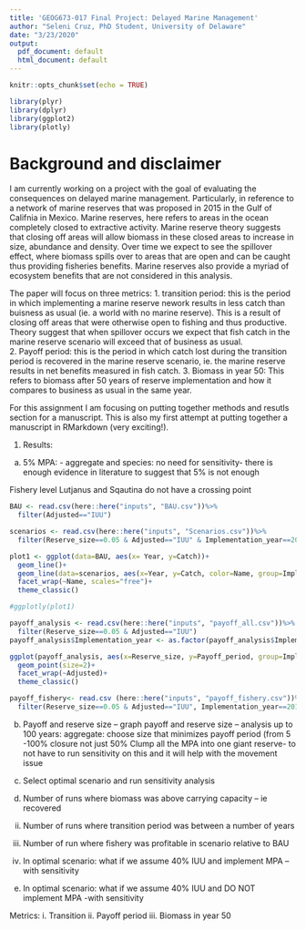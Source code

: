 ```yaml
---
title: 'GEOG673-017 Final Project: Delayed Marine Management'
author: "Seleni Cruz, PhD Student, University of Delaware"
date: "3/23/2020"
output:
  pdf_document: default
  html_document: default
---
```


```r
knitr::opts_chunk$set(echo = TRUE)
```

```r
library(plyr)
library(dplyr)
library(ggplot2)
library(plotly)
```

# Background and disclaimer 
I am currently working on a project with the goal of evaluating the consequences on delayed marine management. Particularly, in reference to a network of marine reserves that was proposed in 2015 in the Gulf of Califnia in Mexico. Marine reserves, here refers to areas in the ocean completely closed to extractive activity. Marine reserve theory suggests that closing off areas will allow biomass in these closed areas to increase in size, abundance and density. Over time we expect to see the spillover effect, where biomass spills over to areas that are open and can be caught thus providing fisheries benefits. Marine reserves also provide a myriad  of ecosystem benefits that are not considered in this analysis. 

The paper will focus on three metrics:
1. transition period: this is the period in which implementing a marine reserve nework results in less catch than buisness as usual (ie. a world with no marine reserve). This is a result of closing off areas that were otherwise open to fishing and thus productive. Theory suggest that when spillover occurs we expect that fish catch in the marine reserve scenario will exceed that of business as usual.  
2. Payoff period: this is the period in which catch lost during the transition period is recovered in the marine reserve scenario, ie. the marine reserve results in net benefits measured in fish catch. 
3. Biomass in year 50: This refers to biomass after 50 years of reserve implementation and how it compares to business as usual in the same year. 

For this assignment I am focusing on putting together methods and resutls section for a manuscript. This is also my first attempt at putting together a manuscript in RMarkdown (very exciting!). 

1.	Results:
a.	5% MPA: - aggregate and species: no need for sensitivity- there is enough evidence in literature to suggest that 5% is not enough 

Fishery level Lutjanus and Sqautina do not have a crossing point

```r
BAU <- read.csv(here::here("inputs", "BAU.csv"))%>%
  filter(Adjusted=="IUU")

scenarios <- read.csv(here::here("inputs", "Scenarios.csv"))%>%
  filter(Reserve_size==0.05 & Adjusted=="IUU" & Implementation_year==2015)

plot1 <- ggplot(data=BAU, aes(x= Year, y=Catch))+
  geom_line()+
  geom_line(data=scenarios, aes(x=Year, y=Catch, color=Name, group=Implementation_year))+
  facet_wrap(~Name, scales="free")+
  theme_classic()

#ggplotly(plot1)

payoff_analysis <- read.csv(here::here("inputs", "payoff_all.csv"))%>%
  filter(Reserve_size==0.05 & Adjusted=="IUU")
payoff_analysis$Implementation_year <- as.factor(payoff_analysis$Implementation_year)

ggplot(payoff_analysis, aes(x=Reserve_size, y=Payoff_period, group=Implementation_year, color=Implementation_year))+
  geom_point(size=2)+
  facet_wrap(~Adjusted)+
  theme_classic()

payoff_fishery<- read.csv (here::here("inputs", "payoff_fishery.csv"))%>%
  filter(Reserve_size==0.05 & Adjusted=="IUU", Implementation_year==2015)

```



b.	Payoff and reserve size – graph payoff and reserve size – analysis up to 100 years: aggregate: choose size that minimizes payoff period (from 5 -100% closure not just 50%
Clump all the MPA into one giant reserve- to not have to run sensitivity on this and it will help with the movement issue 

c.	Select optimal scenario and run sensitivity analysis 
i.	Number of runs where biomass was above carrying capacity – ie recovered 
ii.	Number of runs where transition period was between a number of years 
iii.	Number of run where fishery was profitable in scenario relative to BAU

d.	In optimal scenario: what if we assume 40% IUU and implement MPA – with sensitivity 
e.	In optimal scenario: what if we assume 40% IUU and DO NOT implement MPA -with sensitivity

Metrics:
i.	Transition 
ii.	Payoff period
iii.	Biomass in year 50


